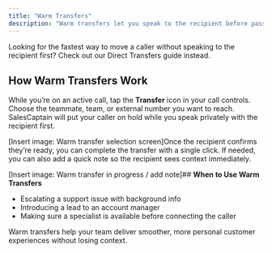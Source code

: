 ```yaml
---
title: "Warm Transfers"
description: "Warm transfers let you speak to the recipient before passing the caller over, to ensure that every handoff feels seamless and professional. This is especially helpful for complex or delicate issues, or important customers."
---
```


Looking for the fastest way to move a caller without speaking to the recipient first? Check out our Direct Transfers guide instead.

## **How Warm Transfers Work**

While you’re on an active call, tap the **Transfer** icon in your call controls. Choose the teammate, team, or external number you want to reach. SalesCaptain will put your caller on hold while you speak privately with the recipient first.

[Insert image: Warm transfer selection screen]Once the recipient confirms they’re ready, you can complete the transfer with a single click. If needed, you can also add a quick note so the recipient sees context immediately.

[Insert image: Warm transfer in progress / add note]## **When to Use Warm Transfers**

- Escalating a support issue with background info
- Introducing a lead to an account manager
- Making sure a specialist is available before connecting the caller

Warm transfers help your team deliver smoother, more personal customer experiences without losing context.